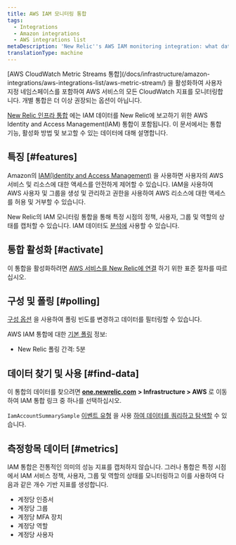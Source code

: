 ```yaml
---
title: AWS IAM 모니터링 통합
tags:
  - Integrations
  - Amazon integrations
  - AWS integrations list
metaDescription: 'New Relic''s AWS IAM monitoring integration: what data it reports, and how to enable it.'
translationType: machine
---
```


<Callout variant="important">
  [AWS CloudWatch Metric Streams 통합](/docs/infrastructure/amazon-integrations/aws-integrations-list/aws-metric-stream/) 을 활성화하여 사용자 지정 네임스페이스를 포함하여 AWS 서비스의 모든 CloudWatch 지표를 모니터링합니다. 개별 통합은 더 이상 권장되는 옵션이 아닙니다.
</Callout>

[New Relic 인프라 통합](/docs/infrastructure/integrations-getting-started/getting-started/introduction-infrastructure-integrations) 에는 IAM 데이터를 New Relic에 보고하기 위한 AWS Identity and Access Management(IAM) 통합이 포함됩니다. 이 문서에서는 통합 기능, 활성화 방법 및 보고할 수 있는 데이터에 대해 설명합니다.

## 특징 [#features]

Amazon의 [IAM(Identity and Access Management)](https://aws.amazon.com/iam/) 을 사용하면 사용자의 AWS 서비스 및 리소스에 대한 액세스를 안전하게 제어할 수 있습니다. IAM을 사용하여 AWS 사용자 및 그룹을 생성 및 관리하고 권한을 사용하여 AWS 리소스에 대한 액세스를 허용 및 거부할 수 있습니다.

New Relic의 IAM 모니터링 통합을 통해 특정 시점의 정책, 사용자, 그룹 및 역할의 상태를 캡처할 수 있습니다. IAM 데이터도 [분석에](/docs/infrastructure/infrastructure-integrations/getting-started/connect-aws-integrations-infrastructure#insights) 사용할 수 있습니다.

## 통합 활성화 [#activate]

이 통합을 활성화하려면 [AWS 서비스를 New Relic에 연결](/docs/infrastructure/infrastructure-integrations/getting-started/connect-aws-integrations-infrastructure) 하기 위한 표준 절차를 따르십시오.

## 구성 및 폴링 [#polling]

[구성 옵션](/docs/integrations/new-relic-integrations/getting-started/configure-polling-frequency-data-collection-cloud-integrations) 을 사용하여 폴링 빈도를 변경하고 데이터를 필터링할 수 있습니다.

AWS IAM 통합에 대한 [기본 폴링](/docs/infrastructure/amazon-integrations/aws-integrations-list/aws-polling-intervals-infrastructure-integrations) 정보:

* New Relic 폴링 간격: 5분

## 데이터 찾기 및 사용 [#find-data]

이 통합의 데이터를 찾으려면 [**one.newrelic.com**](http://one.newrelic.com) **> Infrastructure > AWS** 로 이동하여 IAM 통합 링크 중 하나를 선택하십시오.

`IamAccountSummarySample` [이벤트 유형](/docs/data-apis/understand-data/new-relic-data-types/#event-data) 을 사용 [하여 데이터를 쿼리하고 탐색할](/docs/using-new-relic/data/understand-data/query-new-relic-data) 수 있습니다.

## 측정항목 데이터 [#metrics]

IAM 통합은 전통적인 의미의 성능 지표를 캡처하지 않습니다. 그러나 통합은 특정 시점에서 IAM 서비스 정책, 사용자, 그룹 및 역할의 상태를 모니터링하고 이를 사용하여 다음과 같은 개수 기반 지표를 생성합니다.

* 계정당 인증서
* 계정당 그룹
* 계정당 MFA 장치
* 계정당 역할
* 계정당 사용자